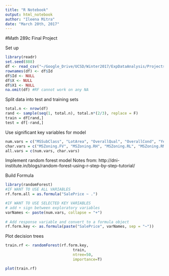 ```yaml
---
title: "R Notebook"
output: html_notebook
author: "Ileena Mitra"
date: "March 20th, 2017"
---
```


#Math 289c Final Project

Set up
```r
library(readr)
set.seed(888)
df <- read_csv("~/Google_Drive/UCSD/Winter2017/ExpDataAnalysis/Projects/Final/kaggle_predict_house_prices/cleaned_data/cleandmy.csv")
rownames(df) <- df$Id
df$Id <- NULL
df$X <- NULL
df$X1 <- NULL
na.omit(df) #RF cannot work on any NA
```

Split data into test and training sets
```r
total.n <- nrow(df)
rand <- sample(seq(1, total.n), total.n*(2/3), replace = F)
train = df[rand,]
test = df[-rand,]
```

Use significant key variables for model
```r
num.vars = c("MSSubClass", "LotArea", "OverallQual", "OverallCond", "YearBuilt", "YearRemodAdd", "FirstFlrSF", "SecondFlrSF", "BsmtFullBath", "FullBath", "Fireplaces", "GarageArea", "WoodDeckSF", "ScreenPorch", "PoolArea")
char.vars = c("MSZoning.FV", "MSZoning.RH", "MSZoning.RL", "MSZoning.RM", "Neighborhood.BrDale", "Neighborhood.BrkSide", "Neighborhood.CollgCr", "Neighborhood.Edwards", "Neighborhood.Gilbert", "Neighborhood.IDOTRR", "Neighborhood.MeadowV", "Neighborhood.Mitchel", "Neighborhood.NAmes", "Neighborhood.OldTown", "NeighborhoodSawyer", "Neighborhood.SWISU", "Condition2PosA", "BldgType.Twnhs", "BldgType.TwnhsE", "HouseStyle.1Story", "HouseStyle.SFoyer", "RoofMatl.WdShngl", "Foundation.PConc", "Heating.GasW", "HeatingQC.Fa", "HeatingQC.Gd", "HeatingQC.TA")
all.vars = c(num.vars, char.vars)
```

Implement random forest model
Notes from: http://dni-institute.in/blogs/random-forest-using-r-step-by-step-tutorial/

Build Formula
```r
library(randomForest)
#IF WANT TO USE ALL VARIABLES
rf.form.all = as.formula("SalePrice ~ .")

#IF WANT TO USE SELECTED KEY VARIABLES
# add + sign between exploratory variables
varNames <- paste(num.vars, collapse = "+")
 
# Add response variable and convert to a formula object
rf.form.key <- as.formula(paste("SalePrice", varNames, sep = "~"))
```

Plot decision trees
```r
train.rf <- randomForest(rf.form.key,
                              train,
                              ntree=50,
                              importance=T)

plot(train.rf)
```

